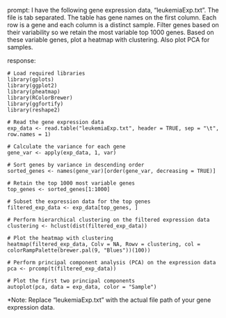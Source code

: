 prompt:
I have the following gene expression data, "leukemiaExp.txt". The file is tab separated. The table has gene names on the first column. Each row is a gene and each column is a distinct sample. Filter genes based on their variability so we retain the most variable top 1000 genes. Based on these variable genes, plot a heatmap with clustering. Also plot PCA for samples.

response:
```
# Load required libraries
library(gplots)
library(ggplot2)
library(pheatmap)
library(RColorBrewer)
library(ggfortify)
library(reshape2)

# Read the gene expression data
exp_data <- read.table("leukemiaExp.txt", header = TRUE, sep = "\t", row.names = 1)

# Calculate the variance for each gene
gene_var <- apply(exp_data, 1, var)

# Sort genes by variance in descending order
sorted_genes <- names(gene_var)[order(gene_var, decreasing = TRUE)]

# Retain the top 1000 most variable genes
top_genes <- sorted_genes[1:1000]

# Subset the expression data for the top genes
filtered_exp_data <- exp_data[top_genes, ]

# Perform hierarchical clustering on the filtered expression data
clustering <- hclust(dist(filtered_exp_data))

# Plot the heatmap with clustering
heatmap(filtered_exp_data, Colv = NA, Rowv = clustering, col = colorRampPalette(brewer.pal(9, "Blues"))(100))

# Perform principal component analysis (PCA) on the expression data
pca <- prcomp(t(filtered_exp_data))

# Plot the first two principal components
autoplot(pca, data = exp_data, color = "Sample")
```
*Note: Replace "leukemiaExp.txt" with the actual file path of your gene expression data.
